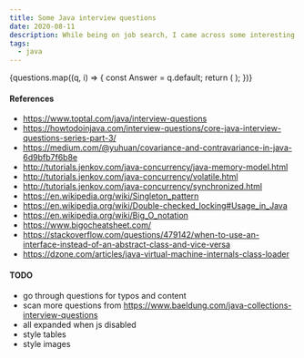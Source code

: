 ```yaml
---
title: Some Java interview questions
date: 2020-08-11
description: While being on job search, I came across some interesting questions. I've gone through them to refresh some of my java knowledge.
tags:
  - java
---
```



<Questions>
  {questions.map((q, i) => {
    const Answer = q.default;
    return (
      <Question key={i} question={q._frontmatter.question}>
        <Answer />
      </Question>
    );
  })}
</Questions>

#### References

- https://www.toptal.com/java/interview-questions
- https://howtodoinjava.com/interview-questions/core-java-interview-questions-series-part-3/
- https://medium.com/@yuhuan/covariance-and-contravariance-in-java-6d9bfb7f6b8e
- http://tutorials.jenkov.com/java-concurrency/java-memory-model.html
- http://tutorials.jenkov.com/java-concurrency/volatile.html
- http://tutorials.jenkov.com/java-concurrency/synchronized.html
- https://en.wikipedia.org/wiki/Singleton_pattern
- https://en.wikipedia.org/wiki/Double-checked_locking#Usage_in_Java
- https://en.wikipedia.org/wiki/Big_O_notation
- https://www.bigocheatsheet.com/
- https://stackoverflow.com/questions/479142/when-to-use-an-interface-instead-of-an-abstract-class-and-vice-versa
- https://dzone.com/articles/java-virtual-machine-internals-class-loader


#### TODO

* go through questions for typos and content
* scan more questions from https://www.baeldung.com/java-collections-interview-questions
* all expanded when js disabled
* style tables
* style images